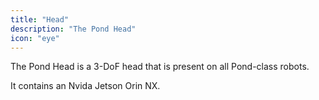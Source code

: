 ```yaml
---
title: "Head"
description: "The Pond Head"
icon: "eye"
---
```


The Pond Head is a 3-DoF head that is present on all Pond-class robots.

It contains an Nvida Jetson Orin NX.
